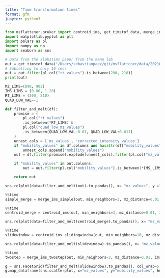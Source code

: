 ```yaml
---
title: "Time transformation times"
format: gfm
jupyter: python3
---
```


```python
from msflattener.bruker import centroid_ims, get_timstof_data, merge_ims_simple, centroid_ims_slidingwindow, merge_ims_twostep
import matplotlib.pyplot as plt
import polars as pl
import numpy as np
import seaborn as sns

# Data from the alphatims paper from the mann lab
out = get_timstof_data("/Users/sebastianpaez/git/msflattener/data/20210510_TIMS03_EVO03_PaSk_MA_HeLa_50ng_5_6min_DDA_S1-B1_1_25185.d", progbar=False, safe=False)
# Subsetting to only 10 secs
out = out.filter(pl.col("rt_values").is_between(200, 210))
print(out)
```

```python
MZ_LIMS=(898, 902)
IMS_LIMS = (0.80, 1.20)
RT_LIMS = (200, 210)
QUAD_LOW_VAL=-1

def filter_and_melt(df):
    promise = (
        pl.col("rt_values")
        .is_between(*RT_LIMS) & 
        pl.col("quad_low_mz_values")
        .is_between(QUAD_LOW_VAL-0.01, QUAD_LOW_VAL+0.011)
    )
    unnest_cols = ['mz_values', 'corrected_intensity_values']
    if "mobility_values" in df.columns and hasattr(df["mobility_values"][0], "__len__"):
        unnest_cols.append("mobility_values")
    out = df.filter(promise).explode(unnest_cols).filter(pl.col("mz_values").is_between(*MZ_LIMS)).filter(pl.col("rt_values").is_between(205, 210))

    if "mobility_values" in out.columns:
        out = out.filter(pl.col("mobility_values").is_between(*IMS_LIMS))

    return out

sns.relplot(data=filter_and_melt(out).to_pandas(), x= "mz_values", y ="mobility_values", col="rt_values", size="corrected_intensity_values", hue="corrected_intensity_values", col_wrap=5)
```

```python
%%time
simple_merge = merge_ims_simple(out, min_neighbors=3, mz_distance=0.01, progbar=False)
```

```python
%%time
centroid_merge = centroid_ims(out, min_neighbors=3, mz_distance=0.01, ims_distance=0.01, progbar=False)
```

```python
sns.relplot(data=filter_and_melt(centroid_merge).to_pandas(), x= "mz_values", y ="mobility_values", col="rt_values", size="corrected_intensity_values", hue="corrected_intensity_values", col_wrap=5)
```

```python
%%time
slidewindow = centroid_ims_slidingwindow(out, min_neighbors=10, mz_distance=0.01, ims_distance=0.01, rt_distance=2, progbar=False)
```

```python
sns.relplot(data=filter_and_melt(slidewindow).to_pandas(), x= "mz_values", y ="mobility_values", col="rt_values", size="corrected_intensity_values", hue="corrected_intensity_values", col_wrap=5)
```

```python
%%time
twostep = merge_ims_twostep(out, min_neighbors=3, mz_distance=0.01, ims_distance=0.01, progbar=False)
```


```python
g = sns.FacetGrid(filter_and_melt(slidewindow).to_pandas(), col_wrap=5, col="rt_values")
g.map_dataframe(sns.scatterplot, x="mz_values", y="mobility_values", hue="corrected_intensity_values", size="corrected_intensity_values")
```

